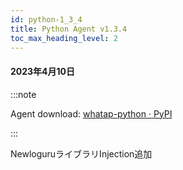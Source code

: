 ```yaml
---
id: python-1_3_4
title: Python Agent v1.3.4
toc_max_heading_level: 2
---
```



#### 2023年4月10日

:::note

Agent download: [whatap-python · PyPI](https://pypi.org/project/whatap-python/1.3.4/)

:::

<p><Status>New</Status>loguruライブラリInjection追加</p>

